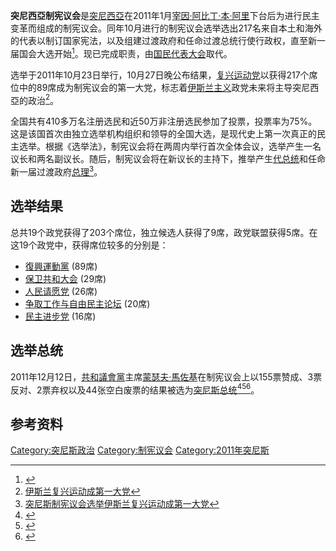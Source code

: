 {{NoteTA
|1=zh:突尼西亞制憲議會; zh-tw:突尼西亞制憲議會;zh-cn:突尼斯制宪议会; zh-hk:突尼斯制憲議會;
|2=zh:蒙瑟夫·馬佐基; zh-tw:蒙瑟夫·馬佐基;zh-cn:蒙塞夫·马祖吉;
|3=zh:突尼西亞; zh-tw:突尼西亞; zh-cn:突尼斯; zh-hk:突尼斯;
|4=zh:班·阿里; zh-tw:班·阿里; zh-cn:本·阿里; zh-hk:本·阿里;
}}
{{Infobox legislature
 | background_color   = #e70013
 | text_color         = #fff
 | name               = 突尼斯制宪议会
 | native_name        = المجلس التأسيسي الوطني التونسي
 | native_name_lang   = ar
 | transcription_name = ''{{transl|ar|al-Majlis al-Waṭanī at-Ta’sīsī at-Tūnsī}}''
 | legislature        = 
 | coa_pic            = 
 | coa_res            = 
 | coa_alt            =
 | foundation         = {{Start date|2011|10|23}}
 | house_type         = 一院制
 | leader1_type       = 
 | leader1            = 
 | party1             = 
 | election1          = 
 | members            = 217
 | structure1         = 2011 Tunisian Constituent Assembly.svg
 | structure1_res     = 250px
 | structure1_alt     = Seats distribution of the 2011 Tunisian National Constituent Assembly
 | political_groups1  = {{legend|#183883|[[復興運動黨|復興運動黨]] (89)}} {{legend|#4CA42F|[[保卫共和大会|保卫共和大会]] (29)}} {{legend|#008000|[[Popular_Petition|Popular Petition]] (26)}} {{legend|#B22222|[[争取工作与自由民主论坛|争取工作与自由民主论坛]] (20)}} {{legend|#FFD600|[[Progressive_Democratic_Party_(Tunisia)|PDP]] (16)}} {{legend|#15ADFF|[[The_Initiative_(Tunisia)|Initiative]] (5)}} {{legend|#0557BA|[[Democratic_Modernist_Pole|PDM]] (5)}} {{legend|#BA0000|[[Afek_Tounes|Afek]] (4)}} {{legend|#D70F0F|[[突尼斯工人黨|突尼斯工人黨]] (3)}} {{legend|#E9E9E9|其他党派以及独立人士 (20)}}
 | committees1        = 
 | voting_system1     = 多党代表比例选举
 | last_election1     = 2011年10月23日
 | previous_election1 = 1956年4月25日
 | session_room       = 
 | session_res        = 
 | session_alt        = 
 | meeting_place      = 
 | website            = {{URL|http://www.anc.tn}}
 | footnotes          = 
 | motto              = 
}}

'''突尼西亞制宪议会'''是[[突尼西亞|突尼西亞]]在2011年1月[[宰因·阿比丁·本·阿里|宰因·阿比丁·本·阿里]]下台后为进行民主变革而组成的制宪议会。同年10月进行的制宪议会选举选出217名来自本土和海外的代表以制订国家宪法，以及组建过渡政府和任命过渡总统行使行政权，直至新一届国会大选开始<ref>{{Citation |first=Emily |last=Parker |title=Tunisians Confused: What Is the Role of the Constituent Assembly? |publisher=tunisia-live.net |date=6 September 2011 |url=http://www.tunisia-live.net/2011/09/06/tunisians-confused-what-is-the-role-of-the-constituent-assembly/ |accessdate=25 October 2011 |deadurl=yes |archiveurl=https://web.archive.org/web/20120309232804/http://www.tunisia-live.net/2011/09/06/tunisians-confused-what-is-the-role-of-the-constituent-assembly/ |archivedate=2012年3月9日 |df= }}</ref>。现已完成职责，由[[国民代表大会_(突尼斯)|国民代表大会]]取代。

选举于2011年10月23日举行，10月27日晚公布结果，[[复兴运动党|复兴运动党]]以获得217个席位中的89席成为制宪议会的第一大党，标志着[[伊斯兰主义|伊斯兰主义]]政党未来将主导突尼西亞的政治<ref>[http://www.chinanews.com/gj/2011/10-28/3423011.shtml 伊斯兰复兴运动成第一大党]</ref>。

全国共有410多万名注册选民和近50万非注册选民参加了投票，投票率为75%。这是该国首次由独立选举机构组织和领导的全国大选，是现代史上第一次真正的民主选举。根据《选举法》，制宪议会将在两周内举行首次全体会议，选举产生一名议长和两名副议长。随后，制宪议会将在新议长的主持下，推举产生[[突尼斯总统|代总统]]和任命新一届过渡政府[[突尼斯总理|总理]]<ref>[http://news.sina.com.cn/w/2011-10-28/102423377349.shtml 突尼斯制宪议会选举伊斯兰复兴运动成第一大党]</ref>。

== 选举结果 ==
总共19个政党获得了203个席位，独立候选人获得了9席，政党联盟获得5席。在这19个政党中，获得席位较多的分别是：
*[[復興運動黨|復興運動黨]] (89席)
*[[保卫共和大会|保卫共和大会]] (29席)
*[[人民请愿党|人民请愿党]] (26席)
*[[争取工作与自由民主论坛|争取工作与自由民主论坛]] (20席)
*[[民主进步党_(突尼斯)|民主进步党]] (16席)

== 选举总统 ==
2011年12月12日，[[共和議會黨|共和議會黨]]主席[[蒙瑟夫·馬佐基|蒙瑟夫·馬佐基]]在制宪议会上以155票赞成、3票反对、2票弃权以及44张空白废票的结果被选为[[突尼斯总统|突尼斯总统]]<ref>{{cite web|url=http://www.google.com/hostednews/afp/article/ALeqM5g4mipCHTFKLPvT33XRTRwHhrEj7w?docId=int0017.111213143506 | language= | title=馬佐基将就任突尼西亚新总统 |publisher=AFP |date=2011年12月13日 |accessdate= }}</ref><ref>{{cite news | first= | last= | pages= | language= | title=Tunisia’s assembly elects human rights activist as interim president | date=2011-12-12 | publisher=[[Washington_Post|Washington Post]] | url=http://www.washingtonpost.com/world/africa/assembly-set-to-elect-veteran-human-rights-activist-as-interim-tunisian-president/2011/12/12/gIQA4rC6oO_story.html | accessdate=2011-12-12 | archive-date=2011-12-14 | archive-url=https://web.archive.org/web/20111214235404/http://www.washingtonpost.com/world/africa/assembly-set-to-elect-veteran-human-rights-activist-as-interim-tunisian-president/2011/12/12/gIQA4rC6oO_story.html | dead-url=no }}</ref><ref>{{cite news | first= | last= | pages= | language= | title=Tunisian activist, Moncef Marzouki, named president | date=2011-12-12 | publisher=[[BBC_News|BBC News]] | url=http://www.bbc.co.uk/news/world-africa-16149119 | accessdate=2011-12-12 | archive-date=2012-09-04 | archive-url=https://www.webcitation.org/6AQoyC1TS?url=http://www.bbc.co.uk/news/world-africa-16149119 | dead-url=no }}</ref>。

==参考资料==
<references/>

[[Category:突尼斯政治|Category:突尼斯政治]]
[[Category:制宪议会|Category:制宪议会]]
[[Category:2011年突尼斯|Category:2011年突尼斯]]